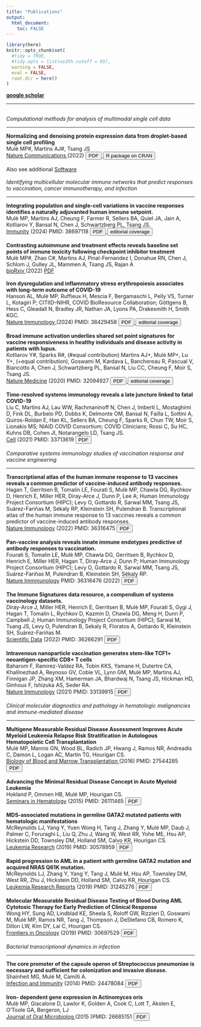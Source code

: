 ```yaml
---
title: "Publications"
output: 
  html_document:
    toc: FALSE
---
```


```r
library(here)
knitr::opts_chunk$set(
  #tidy = TRUE,
  #tidy.opts = list(width.cutoff = 95),
  warning = FALSE, 
  eval = FALSE,
  root.dir = here()
)
```

**[google scholar](https://scholar.google.com/citations?user=eDbDGyIAAAAJ&hl=en)**

--- 

<br>
*Computational methods for analysis of multimodal single cell data*
<hr>
**Normalizing and denoising protein expression data from droplet-based single cell profiling** <br>
Mulè MP#, Martins AJ#, Tsang JS 
<br> <u> Nature Communications </u> (2022) <a href="/man/pdf/dsb_paper_2022.pdf"> <button>PDF</button> </a> </u> <a href="https://github.com/niaid/dsb"> <button>R package on CRAN</button> </a>
<br>
<br>
Also see additional [Software](https://mattpm.net/dsb.ref.html)
<br>
<br>
*Identifying multicellular molecular immune networks that predict responses to vaccination, cancer immunotherapy, and infection*
<hr>
**Integrating population and single-cell variations in vaccine responses identifies a naturally adjuvanted human immune setpoint.**<br> Mulè MP, Martins AJ, Cheung F, Farmer R, Sellers BA, Quiel JA, Jain A, Kotliarov Y, Bansal N, Chen J, Schwartzberg PL, Tsang JS. 
<br> <u>Immunity</u> (2024) PMID: 38697118 <a href="/man/pdf/natural_adjuvant_immunity_2024.pdf"> <button>PDF</button> </a> <a href="/man/pdf/immunity_2024_editorial.pdf"> <button>editorial coverage</button> </a>
<br>
<br>
**Contrasting autoimmune and treatment effects reveals baseline set points of immune toxicity following checkpoint inhibitor treatment** <br> 
Mulè MP#, Zhao C#, Martins AJ, Pinal-Fernandez I, Donahue RN, Chen J, Schlom J, Gulley JL, Mammen A, Tsang JS, Rajan A 
<br> <u>bioRxiv </u> (2022) [PDF](https://doi.org/10.1101/2022.06.05.494592)
<br>
<br>
**Iron dysregulation and inflammatory stress erythropoiesis associates with long-term outcome of COVID-19** <br>
Hanson AL, Mulè MP, Ruffieux H, Mescia F, Bergamaschi L, Pelly VS, Turner L, Kotagiri P; CITIID–NIHR, COVID BioResource Collaboration; Göttgens B, Hess C, Gleadall N, Bradley JR, Nathan JA, Lyons PA, Drakesmith H, Smith KGC.
<br> <u> Nature Immunology </u> (2024) PMID: 38429458 <a href="/man/pdf/iron_covid_2024.pdf"> <button>PDF</button> </a> <a href="/man/pdf/iron_covid_editorial.pdf"> <button>editorial coverage</button> </a>
<br>
<br>
**Broad immune activation underlies shared set point signatures for vaccine responsiveness in healthy individuals and disease activity in patients with lupus.**<br>
Kotliarov Y#, Sparks R#, (#equal contribution) Martins AJ+, Mulè MP+, Lu Y+, (+equal contribution), Goswami M, Kardava L, Banchereau R, Pascual V, Biancotto A, Chen J, Schwartzberg PL, Bansal N, Liu CC, Cheung F, Moir S, Tsang JS. 
<br> <u>Nature Medicine</u> (2020) PMID: 32094927 <a href="/man/pdf/shared_setpoint_natmed_2020.pdf"> <button>PDF</button> <a href="/man/pdf/shared_setpoint_editorial.pdf"> <button>editorial coverage</button> </a>  </a> 
<br>
<br>
**Time-resolved systems immunology reveals a late juncture linked to fatal COVID-19** <br>
Liu C, Martins AJ, Lau WW, Rachmaninoff N, Chen J, Imberti L, Mostaghimi D, Fink DL, Burbelo PD, Dobbs K, Delmonte OM, Bansal N, Failla L, Sottini A, Quiros-Roldan E, Han KL, Sellers BA, Cheung F, Sparks R, Chun TW, Moir S, Lionakis MS; NIAID COVID Consortium; COVID Clinicians; Rossi C, Su HC, Kuhns DB, Cohen JI, Notarangelo LD, Tsang JS.
<br> <u>Cell</u> (2021) PMID: 33713619 <a href="https://www.cell.com/action/showPdf?pii=S0092-8674%2821%2900168-9"> <button>PDF</button> </a>
<br>
<br>
*Comparative systems immunology studies of vaccination response and vaccine engineering* 
<hr>
**Transcriptional atlas of the human immune response to 13 vaccines reveals a common predictor of vaccine-induced antibody responses.** <br>Hagan T, Gerritsen B, Tomalin LE, Fourati S, Mulè MP, Chawla DG, Rychkov D, Henrich E, Miller HER, Diray-Arce J, Dunn P, Lee A; Human Immunology Project Consortium (HIPC); Levy O, Gottardo R, Sarwal MM, Tsang JS, Suárez-Fariñas M, Sékaly RP, Kleinstein SH, Pulendran B. Transcriptional atlas of the human immune response to 13 vaccines reveals a common predictor of vaccine-induced antibody responses. 
<br> <u>Nature Immunology</u> (2022) PMID: 36316475 <a href="https://pubmed.ncbi.nlm.nih.gov/36316475/"> <button>PDF</button> </a>
<br>
<br>
**Pan-vaccine analysis reveals innate immune endotypes predictive of antibody responses to vaccination.**<br>
Fourati S, Tomalin LE, Mulè MP, Chawla DG, Gerritsen B, Rychkov D, Henrich E, Miller HER, Hagan T, Diray-Arce J, Dunn P; Human Immunology Project Consortium (HIPC); Levy O, Gottardo R, Sarwal MM, Tsang JS, Suárez-Fariñas M, Pulendran B, Kleinstein SH, Sékaly RP.
<br> <u>Nature Immmunology</u> PMID: 36316476 (2022) <a href="https://www.ncbi.nlm.nih.gov/pmc/articles/PMC9747610/"> <button>PDF</button> </a>
<br>
<br>
**The Immune Signatures data resource, a compendium of systems vaccinology datasets.**  
Diray-Arce J, Miller HER, Henrich E, Gerritsen B, Mulè MP, Fourati S, Gygi J, Hagan T, Tomalin L, Rychkov D, Kazmin D, Chawla DG, Meng H, Dunn P, Campbell J; Human Immunology Project Consortium (HIPC); Sarwal M, Tsang JS, Levy O, Pulendran B, Sekaly R, Floratos A, Gottardo R, Kleinstein SH, Suárez-Fariñas M. 
<br> <u>Scientific Data</u> (2022) PMID: 36266291 <a href="https://www.nature.com/articles/s41597-022-01714-7"> <button>PDF</button> </a>
<br>
<br>
**Intravenous nanoparticle vaccination generates stem-like TCF1+ neoantigen-specific CD8+ T cells** <br>
Baharom F, Ramirez-Valdez RA, Tobin KKS, Yamane H, Dutertre CA, Khalilnezhad A, Reynoso GV, Coble VL, Lynn GM, Mulè MP, Martins AJ, Finnigan JP, Zhang XM, Hamerman JA, Bhardwaj N, Tsang JS, Hickman HD, Ginhoux F, Ishizuka AS, Seder RA.
<br> <u>Nature Immunology</u> (2021) PMID: 33139915 <a href="/man/pdf/neoantigen_vaccine_2021.pdf"> <button>PDF</button> </a>
<br>
<br>
*Clinical molecular diagnostics and pathology in hematologic malignancies and immune-mediated disease*
<hr>
**Multigene Measurable Residual Disease Assessment Improves Acute Myeloid Leukemia Relapse Risk Stratification in Autologous Hematopoietic Cell Transplantation** <br>
Mulé MP, Mannis GN, Wood BL, Radich JP, Hwang J, Ramos NR, Andreadis C, Damon L, Logan AC, Martin TG, Hourigan CS. 
<br><u>Biology of Blood and Marrow Transplantation </u> (2016) PMID: 27544285 <a href="/man/pdf/automrd_BBMT_2016.pdf"> <button>PDF</button> </a>
<br>
<br>
**Advancing the Minimal Residual Disease Concept in Acute Myeloid Leukemia** <br>
Hokland P, Ommen HB, Mulé MP, Hourigan CS. 
<br> <u>Seminars in Hematology</u> (2015) PMID: 26111465 <a href="/man/pdf/advancing_mrd_seminars_hematology_2015.pdf"> <button>PDF</button> </a> 
<br>
<br>
**MDS-associated mutations in germline GATA2 mutated patients with hematologic manifestations**<br>
McReynolds LJ, Yang Y, Yuen Wong H, Tang J, Zhang Y, Mulé MP, Daub J, Palmer C, Foruraghi L, Liu Q, Zhu J, Wang W, West RR, Yohe ME, Hsu AP, Hickstein DD, Townsley DM, Holland SM, Calvo KR, Hourigan CS.
<br> <u>Leukemia Research</u> (2019) PMID: 30578959 <a href="/man/pdf/GATA2_cohort_2019.pdf"> <button>PDF</button> </a>
<br>
<br>
**Rapid progression to AML in a patient with germline GATA2 mutation and acquired NRAS Q61K mutation.** <br>
McReynolds LJ, Zhang Y, Yang Y, Tang J, Mulé M, Hsu AP, Townsley DM, West RR, Zhu J, Hickstein DD, Holland SM, Calvo KR, Hourigan CS.
<br> <u>Leukemia Research Reports</u> (2019) PMID: 31245276 <a href="/man/pdf/GATA2_AML_2019.pdf"> <button>PDF</button> </a> 
<br>
<br>
**Molecular Measurable Residual Disease Testing of Blood During AML Cytotoxic Therapy for Early Prediction of Clinical Response** <br>
Wong HY, Sung AD, Lindblad KE, Sheela S, Roloff GW, Rizzieri D, Goswami M, Mulé MP, Ramos NR, Tang J, Thompson J, DeStefano CB, Romero K, Dillon LW, Kim DY, Lai C, Hourigan CS. 
<br> <u>Frontiers in Oncology</u> (2019) PMID: 30697529 <a href="/man/pdf/early_mrd_frontiers_2019.pdf"> <button>PDF</button> </a> 
<br>
<br>
*Bacterial transcriptional dynamics in infection*
<hr>
**The core promoter of the capsule operon of Streptococcus pneumoniae is necessary and sufficient for colonization and invasive disease.**<br>
Shainheit MG, Mulé M, Camilli A. 
<br> <u>Infection and Immunity</u> (2014) PMID: 24478084 <a href="https://www.ncbi.nlm.nih.gov/pmc/articles/PMC3911406/pdf/zii694.pdf"> <button>PDF</button> </a>
<br>
<br>
**Iron- dependent gene expression in Actinomyces oris** <br>
Mulè MP, Giacalone D, Lawlor K, Golden A, Cook C, Lott T, Aksten E, O’Toole GA, Bergeron, LJ
<br> <u> Journal of Oral Microbiolog </u> (2015 )PMID: 26685151 <a href="https://www.ncbi.nlm.nih.gov/pmc/articles/PMC4684579/pdf/JOM-7-29800.pdf"> <button>PDF</button> </a>
<br>
<br>